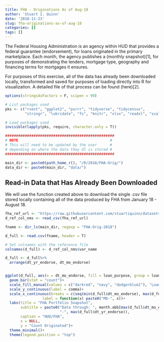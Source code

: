 ```yaml
---
title: FHA - Originations As of Aug-18
author: 'Stuart I. Quinn'
date: '2018-11-23'
slug: fha-originations-as-of-aug-18
categories: []
tags: []
---
```



The Federal Housing Administration is an agency within HUD that provides a federal guarantee (endorsement), for loans originated in the primary marketplace. Each month, the agency publishes a (monthly snapshot)[1], for purposes of demonstrating the lenders, mortgage type, geography and financing terms for mortgages it ensures. 

For purposes of this exercise, all of the data has already been downloaded locally, transformed and saved for purposes of loading directly into R for visualization. A detailed file of that process can be found (here)[2]. 

```r

options(stringsAsFactors = F, scipen = 99)

# List packages used
pks <- c("rvest", "ggplot2", "purrr", "tidyverse", "tidycensus",
         "stringr", "lubridate", "fs", "knitr", "xlsx", "readxl", "scales")

# Load packages used
invisible(lapply(pks, require, character.only = T))

##################################################
# NOTE                                          #
# This will need to be updated by the user      #
# depending on where the data they dl is stored #
##################################################

main_dir <- paste0(path_home_r(), "/R/2018/FHA-Orig/")
data_dir <- paste0(main_dir, "data/")


```

## Read-in Data that Has Already Been Downloaded

We will use the function created above to download the single .csv file stored locally containing all of the data produced by FHA from January 18 - August 18. 

```r


fha_ref_url <- "https://raw.githubusercontent.com/stuartiquinn/datasets/master/fha_originations/ref_file/1_ref_var_definitions.csv"
d_ref_col_nms <- read_csv(fha_ref_url)

fname <- dir_ls(main_dir, regexp = "FHA-Orig-2018")

d_full <- read.csv(fname, header = T)

# Set colnames with the reference file
colnames(d_full) <- d_ref_col_nms$var_name

d_full <- d_full%>%
  arrange(dt_yr_endorse, dt_mo_endorse)



```


```r

ggplot(d_full, aes(x = dt_mo_endorse, fill = loan_purpose, group = loan_purpose))+
  geom_bar(stat = "count")+
  scale_fill_manual(values = c("darkred", "navy", "dodgerblue2"), "Loan Purpose")+
  scale_y_continuous(label = comma)+
  scale_x_continuous(breaks = c(seq(min(d_full$dt_mo_endorse), max(d_full$dt_mo_endorse), 1)),
                 label = function(x) paste0("MO-", x))+
  labs(title = "FHA Portfolio Snapshot",
       subtitle = paste0("Data through: ", month.abb[max(d_full$dt_mo_endorse)],
                         "-", max(d_full$dt_yr_endorse)),
       caption = "HUD/FHA",
       x = NULL,
       y = "Count Originated")+
  theme_minimal()+
  theme(legend.position = "top")

```